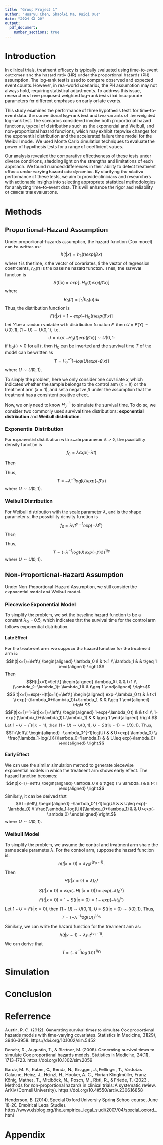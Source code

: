 ```yaml
---
title: "Group Project 1"
author: "Huanyu Chen, Shaolei Ma, Ruiqi Xue"
date: "2024-02-20"
output:
  pdf_document:
    number_sections: true
---
```


# Introduction

In clinical trials, treatment efficacy is typically evaluated using time-to-event outcomes and the hazard ratio (HR) under the proportional hazards (PH) assumption. The log-rank test is used to compare observed and expected event counts. However, in real-world scenarios, the PH assumption may not always hold, requiring statistical adjustments. To address this issue, researchers have proposed weighted log-rank tests that incorporate parameters for different emphases on early or late events.

This study examines the performance of three hypothesis tests for time-to-event data: the conventional log-rank test and two variants of the weighted log-rank test. The scenarios considered involve both proportional hazard functions, typical of distributions such as the exponential and Weibull, and non-proportional hazard functions, which may exhibit stepwise changes for the exponential distribution and the accelerated failure time model for the Weibull model. We used Monte Carlo simulation techniques to evaluate the power of hypothesis tests for a range of coefficient values.

Our analysis revealed the comparative effectiveness of these tests under diverse conditions, shedding light on the strengths and limitations of each approach. We found nuanced differences in their ability to detect treatment effects under varying hazard rate dynamics. By clarifying the relative performance of these tests, we aim to provide clinicians and researchers with actionable insights into selecting appropriate statistical methodologies for analyzing time-to-event data. This will enhance the rigor and reliability of clinical trial evaluations.

# Methods

## Proportional-Hazard Assumption

Under proportional-hazards assumption, the hazard function (Cox model) can be written as: $$h(t|x)=h_0(t)exp(\beta'x)$$ where $t$ is the time, $x$ the vector of covariates, $\beta$ the vector of regression coefficients, $h_0(t)$ is the baseline hazard function. Then, the survival function is $$S(t|x)=exp[-H_0(t)exp(\beta'x)]$$ where$$H_0(t)=\int_0^th_0(u)du$$ Thus, the distribution function is $$F(t|x)=1-exp[-H_0(t)exp(\beta'x)]$$ Let $Y$ be a random variable with distribution function $F$, then $U=F(Y)\sim U(0,1),\,(1-U)\sim U(0,1)$, i.e. $$U=exp[-H_0(t)exp(\beta'x)]\sim U(0,1)$$ if $h_0(t)>0$ for all $t$, then $H_0$ can be inverted and the survival time $T$ of the model can be written as $$T=H_0^{-1}[-log(U)exp(-\beta'x)]$$ where $U\sim U(0,1)$.

To simply the problem, here we only consider one covariate $x$, which indicates whether the sample belongs to the control arm ($x=0$) or the treatment arm ($x=1$), and set a negative $\beta$ under the assumption that the treatment has a consistent positive effect.

Now, we only need to know $H_0^{-1}$ to simulate the survival time. To do so, we consider two commonly used survival time distributions: **exponential distribution** and **Weibull distribution**.

### Exponential Distribution

For exponential distribution with scale parameter $\lambda>0$, the possibility density function is $$f_0=\lambda exp(-\lambda t)$$

Then, 
\begin{align*}
F_0(t) &= 1-exp(-\lambda t) \\
S_0(t)&=1-F_0(t)=exp(-\lambda t) \\
H_0(t)&=-log(S_0(t))=\lambda t \\
h(t)&=H_0'(t)=\lambda>0 \\
H_0^{-1}(t)&=\lambda^{-1}t
\end{align*}

Thus, $$T=-\lambda^{-1}log(U)exp(-\beta'x)$$ where $U\sim U(0,1)$.

### Weibull Distribution
For Weibull distribution with the scale parameter $\lambda$, and is the shape parameter $\gamma$, the possibility density function is $$f_0=\lambda\gamma t^{\gamma-1}exp(-\lambda t^\gamma)$$
Then,
\begin{align*}
F_0(t) &= 1-exp(-\lambda t^\gamma) \\
S_0(t) &= 1-F_0(t)=exp(-\lambda t^\gamma) \\
H_0(t) &= -log(S_0(t))=\lambda t^\gamma \\
h(t) &= H_0'(t)=\lambda\gamma t^{(\gamma-1)}>0 \\
H_0^{-1}(t) &= {(\lambda^{-1}t)}^{1/\gamma}
\end{align*}

Thus,
$$T={(-\lambda^{-1}log(U)exp(-\beta'x))}^{1/\gamma}$$
where $U\sim U(0,1)$.

## Non-Proportional-Hazard Assumption

Under Non-Proportional-Hazard Assumption, we still consider the exponential model and Weibull model.

### Piecewise Exponential Model

To simplify the problem, we set the baseline hazard function to be a constant $\lambda_0=0.5$, which indicates that the survival time for the control arm follows exponential distribution.

#### Late Effect
For the treatment arm, we suppose the hazard function for the treatment arm is:
$$h(t|x=1)=\left\{
\begin{aligned}
\lambda_0 & & t<1 \\ \lambda_1 & & t\geq 1
\end{aligned}
\right.$$
Then, $$H(t|x=1)=\left\{
\begin{aligned}
\lambda_0 t & & t<1 \\ (\lambda_0+\lambda_1)t-\lambda_1 & & t\geq 1
\end{aligned}
\right.$$
$$S(t|x=1)=exp(-H(t|x=1))=\left\{
\begin{aligned}
exp(-\lambda_0 t) & & t<1 \\ exp(-(\lambda_0+\lambda_1)t+\lambda_1) & & t\geq 1
\end{aligned}
\right.$$
$$F(t|x=1)=1-S(t|x=1)=\left\{
\begin{aligned}
1-exp(-\lambda_0 t) & & t<1 \\ 1-exp(-(\lambda_0+\lambda_1)t+\lambda_1) & & t\geq 1
\end{aligned}
\right.$$
Let $1-U=F(t|x=1)$, then $(1-U)\sim U(0,1)$, $U=S(t|x=1)\sim U(0,1)$. Thus,
$$T=\left\{
\begin{aligned}
-\lambda_0^{-1}log(U) & & U>exp(-\lambda_0) \\
\frac{\lambda_1-log(U)}{\lambda_0+\lambda_1} & & U\leq exp(-\lambda_0)
\end{aligned}
\right.$$

#### Early Effect

We can use the similar simulation method to generate piecewise exponential models in which the treatment arm shows early effect. The hazard function becomes:
$$h(t|x=1)=\left\{
\begin{aligned}
\lambda_0 & & t\geq 1 \\ \lambda_1 & & t<1
\end{aligned}
\right.$$
Similarly, it can be derived that
$$T=\left\{
\begin{aligned}
-\lambda_0^{-1}log(U) & & U\leq exp(-\lambda_0) \\
\frac{\lambda_1-log(U)}{\lambda_0+\lambda_1} & & U>exp(-\lambda_0)
\end{aligned}
\right.$$
where $U\sim U(0,1)$.

### Weibull Model
To simplify the problem, we assume the control and treatment arm share the same scale parameter $\lambda$. For the control arm, suppose the hazard function is:
$$h(t|x=0)=\lambda\gamma_0 t^{(\gamma_0-1)}.$$
Then, $$H(t|x=0)=\lambda t^\gamma_0$$
$$S(t|x=0)=exp(-H(t|x=0))=exp(-\lambda t^\gamma_0)$$
$$F(t|x=0)=1-S(t|x=0)=1-exp(-\lambda t^\gamma_0)$$
Let $1-U=F(t|x=0)$, then $(1-U)\sim U(0,1)$, $U=S(t|x=0)\sim U(0,1)$. Thus,
$$T={(-\lambda^{-1}log(U))}^{1/\gamma_0}$$

Similarly, we can write the hazard function for the treatment arm as:
$$h(t|x=1)=\lambda\gamma_1 t^{(\gamma_1-1)}.$$
We can derive that $$T={(-\lambda^{-1}log(U))}^{1/\gamma_1}$$

# Simulation

# Conclusion

# Referrence
Austin, P. C. (2012). Generating survival times to simulate Cox proportional hazards models with time-varying covariates. Statistics in Medicine, 31(29), 3946–3958. https://doi.org/10.1002/sim.5452

Bender, R., Augustin, T., & Blettner, M. (2005). Generating survival times to simulate Cox proportional hazards models. Statistics in Medicine, 24(11), 1713–1723. https://doi.org/10.1002/sim.2059

Bardo, M. F., Huber, C., Benda, N., Brugger, J., Fellinger, T., Vaidotas Galaune, Heinz, J., Heinzl, H., Hooker, A. C., Florian Klinglmüller, Franz König, Mathes, T., Mittlböck, M., Posch, M., Ristl, R., & Friede, T. (2023). Methods for non-proportional hazards in clinical trials: A systematic review. ArXiv (Cornell University). https://doi.org/10.48550/arxiv.2306.16858

Henderson, B. (2014). Special Oxford University Spring School course, June 18-20. Empirical Legal Studies. https://www.elsblog.org/the_empirical_legal_studi/2007/04/special_oxford_.html

# Appendix
